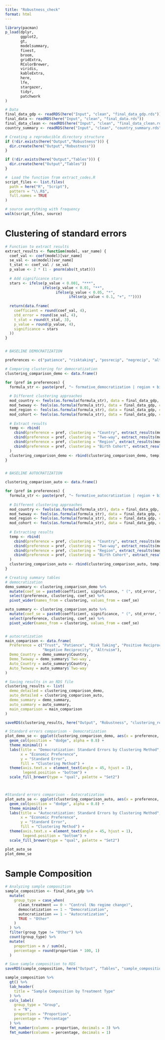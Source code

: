```yaml
---
title: "Robustness_check"
format: html
---
```


```r
library(pacman)
p_load(dplyr,
       ggplot2,
       gt,
       modelsummary,
       fixest,
       broom,
       gridExtra,
       RColorBrewer,
       viridis,
       kableExtra,
       here,
       lfe,
       stargazer,
       tidyr,
       patchwork
)
```

```r
# Data
final_data_gdp <- readRDS(here("Input", "clean", "final_data_gdp.rds"))
final_data <- readRDS(here("Input", "clean", "final_data.rds"))
final_data_clean <- readRDS(here("Input", "clean", "final_data_clean.rds"))
country_summary <- readRDS(here("Input", "clean", "country_summary.rds"))

# Creating a reproducible directory structure
if (!dir.exists(here("Output","Robustness"))) {
  dir.create(here("Output","Robustness"))
}

if (!dir.exists(here("Output","Tables"))) {
  dir.create(here("Output","Tables"))
}
```

```r
#  Load the function from extract_codes.R
script_files <- list.files(
  path = here("R", "Script"),
  pattern = "\\.R$",
  full.names = TRUE
)

# source everything with frequency
walk(script_files, source)
```

# Clustering of standard errors

```r
# Function to extract results 
extract_results <- function(model, var_name) {
  coef_val <- coef(model)[var_name]
  se_val <- se(model)[var_name]
  t_stat <- coef_val / se_val
  p_value <- 2 * (1 - pnorm(abs(t_stat)))
  
  # Add significance stars
  stars <- ifelse(p_value < 0.001, "***",
                 ifelse(p_value < 0.01, "**",
                       ifelse(p_value < 0.05, "*",
                             ifelse(p_value < 0.1, "+", ""))))
  
  return(data.frame(
    coefficient = round(coef_val, 4),
    std_error = round(se_val, 4),
    t_stat = round(t_stat, 3),
    p_value = round(p_value, 4),
    significance = stars
  ))
}


# BASELINE DEMOCRATIZATION 

preferences <- c("patience", "risktaking", "posrecip", "negrecip", "altruism", "trust")

# Comparing clustering for democratization
clustering_comparison_demo <- data.frame()

for (pref in preferences) {
  formula_str <- paste(pref, "~ formative_democratization | region + birth_year")
  
  # Different clustering approaches
  mod_country <- feols(as.formula(formula_str), data = final_data_gdp, cluster = ~country)
  mod_twoway <- feols(as.formula(formula_str), data = final_data_gdp, cluster = ~country + birth_year)
  mod_region <- feols(as.formula(formula_str), data = final_data_gdp, cluster = ~region)
  mod_cohort <- feols(as.formula(formula_str), data = final_data_gdp, cluster = ~birth_year)
  
  # Extract results
  temp <- rbind(
    cbind(preference = pref, clustering = "Country", extract_results(mod_country, "formative_democratization")),
    cbind(preference = pref, clustering = "Two-way", extract_results(mod_twoway, "formative_democratization")),
    cbind(preference = pref, clustering = "Region", extract_results(mod_region, "formative_democratization")),
    cbind(preference = pref, clustering = "Birth Cohort", extract_results(mod_cohort, "formative_democratization"))
  )
  clustering_comparison_demo <- rbind(clustering_comparison_demo, temp)
}


# BASELINE AUTOCRATIZATION  

clustering_comparison_auto <- data.frame()

for (pref in preferences) {
  formula_str <- paste(pref, "~ formative_autocratization | region + birth_year")
  
  # Different clustering approaches
  mod_country <- feols(as.formula(formula_str), data = final_data_gdp, cluster = ~country)
  mod_twoway <- feols(as.formula(formula_str), data = final_data_gdp, cluster = ~country + birth_year)
  mod_region <- feols(as.formula(formula_str), data = final_data_gdp, cluster = ~region)
  mod_cohort <- feols(as.formula(formula_str), data = final_data_gdp, cluster = ~birth_year)
  
  # Extracting results
  temp <- rbind(
    cbind(preference = pref, clustering = "Country", extract_results(mod_country, "formative_autocratization")),
    cbind(preference = pref, clustering = "Two-way", extract_results(mod_twoway, "formative_autocratization")),
    cbind(preference = pref, clustering = "Region", extract_results(mod_region, "formative_autocratization")),
    cbind(preference = pref, clustering = "Birth Cohort", extract_results(mod_cohort, "formative_autocratization"))
  )
  clustering_comparison_auto <- rbind(clustering_comparison_auto, temp)
}

# Creating summary tables
# democratization
demo_summary <- clustering_comparison_demo %>%
  mutate(coef_se = paste0(coefficient, significance, " (", std_error, ")")) %>%
  select(preference, clustering, coef_se) %>%
  pivot_wider(names_from = clustering, values_from = coef_se)

auto_summary <- clustering_comparison_auto %>%
  mutate(coef_se = paste0(coefficient, significance, " (", std_error, ")")) %>%
  select(preference, clustering, coef_se) %>%
  pivot_wider(names_from = clustering, values_from = coef_se)


# autocratization
main_comparison <- data.frame(
  Preference = c("Trust", "Patience", "Risk Taking", "Positive Reciprocity", 
                 "Negative Reciprocity", "Altruism"),
  Demo_Country = demo_summary$Country,
  Demo_Twoway = demo_summary$`Two-way`,
  Auto_Country = auto_summary$Country,
  Auto_Twoway = auto_summary$`Two-way`
)

# Saving results in an RDS file
clustering_results <- list(
  demo_detailed = clustering_comparison_demo,
  auto_detailed = clustering_comparison_auto,
  demo_summary = demo_summary,
  auto_summary = auto_summary,
  main_comparison = main_comparison
)

saveRDS(clustering_results, here("Output", "Robustness", "clustering_results.rds"))
```

```r
# Standard errors comparison - Democratization
plot_demo_se <- ggplot(clustering_comparison_demo, aes(x = preference, y = std_error, fill = clustering)) +
  geom_col(position = "dodge", alpha = 0.8) +
  theme_minimal() +
  labs(title = "Democratization: Standard Errors by Clustering Method",
       x = "Economic Preference", 
       y = "Standard Error",
       fill = "Clustering Method") +
  theme(axis.text.x = element_text(angle = 45, hjust = 1),
        legend.position = "bottom") +
  scale_fill_brewer(type = "qual", palette = "Set2")



#Standard errors comparison - Autocratization  
plot_auto_se <- ggplot(clustering_comparison_auto, aes(x = preference, y = std_error, fill = clustering)) +
  geom_col(position = "dodge", alpha = 0.8) +
  theme_minimal() +
  labs(title = "Autocratization: Standard Errors by Clustering Method",
       x = "Economic Preference", 
       y = "Standard Error",
       fill = "Clustering Method") +
  theme(axis.text.x = element_text(angle = 45, hjust = 1),
        legend.position = "bottom") +
  scale_fill_brewer(type = "qual", palette = "Set2")

plot_auto_se
plot_demo_se
```

# Sample Composition

```r
# Analyzing sample composition
sample_composition <- final_data_gdp %>%
  mutate(
    group_type = case_when(
      clean_treatment == 0 ~ "Control (No regime change)",
      democratization == 1 ~ "Democratization",
      autocratization == 1 ~ "Autocratization",
      TRUE ~ "Other"
    )
  ) %>%
  filter(group_type != "Other") %>%
  count(group_type) %>%
  mutate(
    proportion = n / sum(n),
    percentage = round(proportion * 100, 1)
  )

# Save sample composition to RDS
saveRDS(sample_composition, here("Output", "Tables", "sample_composition.rds"))

sample_composition %>%
  gt() %>%
  tab_header(
    title = "Sample Composition by Treatment Type"
  ) %>%
  cols_label(
    group_type = "Group",
    n = "N",
    proportion = "Proportion",
    percentage = "Percentage"
  ) %>%
  fmt_number(columns = proportion, decimals = 3) %>%
  fmt_number(columns = percentage, decimals = 1)
```
